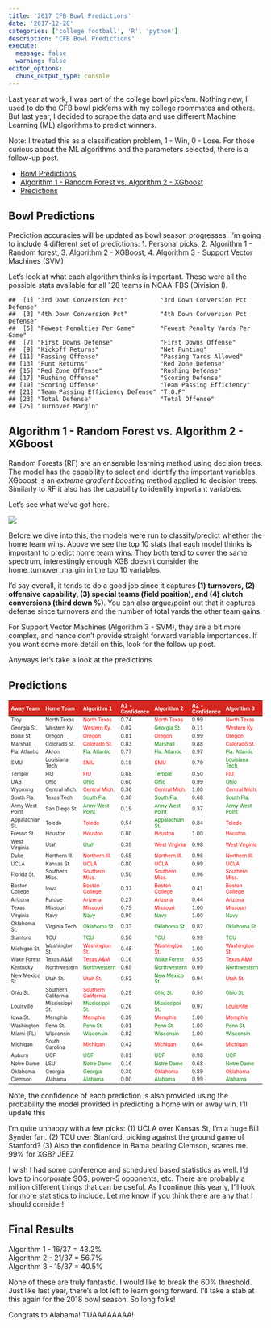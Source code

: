 ```yaml
---
title: '2017 CFB Bowl Predictions'
date: '2017-12-20'
categories: ['college football', 'R', 'python']
description: 'CFB Bowl Predictions'
execute: 
  message: false
  warning: false
editor_options: 
  chunk_output_type: console
---
```


Last year at work, I was part of the college bowl pick'em. Nothing new, I used to do the CFB bowl pick'ems with my college roommates and others. But last year, I decided to scrape the data and use different Machine Learning (ML) algorithms to predict winners.

Note: I treated this as a classification problem, 1 - Win, 0 - Lose. For those curious about the ML algorithms and the parameters selected, there is a follow-up post.

-   [Bowl Predictions](#bowl-predictions)
-   [Algorithm 1 - Random Forest vs. Algorithm 2 - XGboost](#algorithm-1---random-forest-vs.-algorithm-2---xgboost)
-   [Predictions](#predictions)

## Bowl Predictions

Prediction accuracies will be updated as bowl season progresses. I'm going to include 4 different set of predictions:
1. Personal picks,
2. Algorithm 1 - Random forest,
3. Algorithm 2 - XGBoost,
4. Algorithm 3 - Support Vector Machines (SVM)

Let's look at what each algorithm thinks is important. These were all the possible stats available for all 128 teams in NCAA-FBS (Division I).

    ##  [1] "3rd Down Conversion Pct"         "3rd Down Conversion Pct Defense"
    ##  [3] "4th Down Conversion Pct"         "4th Down Conversion Pct Defense"
    ##  [5] "Fewest Penalties Per Game"       "Fewest Penalty Yards Per Game"  
    ##  [7] "First Downs Defense"             "First Downs Offense"            
    ##  [9] "Kickoff Returns"                 "Net Punting"                    
    ## [11] "Passing Offense"                 "Passing Yards Allowed"          
    ## [13] "Punt Returns"                    "Red Zone Defense"               
    ## [15] "Red Zone Offense"                "Rushing Defense"                
    ## [17] "Rushing Offense"                 "Scoring Defense"                
    ## [19] "Scoring Offense"                 "Team Passing Efficiency"        
    ## [21] "Team Passing Efficiency Defense" "T.O.P"                          
    ## [23] "Total Defense"                   "Total Offense"                  
    ## [25] "Turnover Margin"

Algorithm 1 - Random Forest vs. Algorithm 2 - XGboost
-----------------------------------------------------

Random Forests (RF) are an ensemble learning method using decision trees. The model has the capability to select and identify the important variables. XGboost is an *extreme gradient boosting* method applied to decision trees. Similarly to RF it also has the capability to identify important variables.

Let's see what we've got here.

![](Bowl_Var_Imp.png)

Before we dive into this, the models were run to classify/predict whether the home team wins. Above we see the top 10 stats that each model thinks is important to predict home team wins. They both tend to cover the same spectrum, interestingly enough XGB doesn't consider the home\_turnover\_margin in the top 10 variables.

I'd say overall, it tends to do a good job since it captures **(1) turnovers, (2) offensive capability, (3) special teams (field position), and (4) clutch conversions (third down %)**. You can also argue/point out that it captures defense since turnovers and the number of total yards the other team gains.

For Support Vector Machines (Algorithm 3 - SVM), they are a bit more complex, and hence don't provide straight forward variable importances. If you want some more detail on this, look for the follow up post.

Anyways let's take a look at the predictions.

## Predictions

<table class="table table-hover" style="font-size: 10px; width: auto !important; margin-left: auto; margin-right: auto;">
<thead>
<tr>
<th style="text-align:left;font-weight: bold;color: white;background-color: #D7261E;">
Away Team
</th>
<th style="text-align:left;font-weight: bold;color: white;background-color: #D7261E;">
Home Team
</th>
<th style="text-align:left;font-weight: bold;color: white;background-color: #D7261E;">
Algorithm 1
</th>
<th style="text-align:left;font-weight: bold;color: white;background-color: #D7261E;">
A1 - Confidence
</th>
<th style="text-align:left;font-weight: bold;color: white;background-color: #D7261E;">
Algorithm 2
</th>
<th style="text-align:left;font-weight: bold;color: white;background-color: #D7261E;">
A2 - Confidence
</th>
<th style="text-align:left;font-weight: bold;color: white;background-color: #D7261E;">
Algorithm 3
</th>
<th style="text-align:left;font-weight: bold;color: white;background-color: #D7261E;">
A3 - Confidence
</th>
<th style="text-align:left;font-weight: bold;color: white;background-color: #D7261E;">
Actual
</th>
</tr>
</thead>
<tbody>
<tr>
<td style="text-align:left;">
Troy
</td>
<td style="text-align:left;">
North Texas
</td>
<td style="text-align:left;">
<span style="color: red;">North Texas</span>
</td>
<td style="text-align:left;">
0.74
</td>
<td style="text-align:left;">
<span style="color: red;">North Texas</span>
</td>
<td style="text-align:left;">
0.99
</td>
<td style="text-align:left;">
<span style="color: red;">North Texas</span>
</td>
<td style="text-align:left;">
0.77
</td>
<td style="text-align:left;">
Troy
</td>
</tr>
<tr>
<td style="text-align:left;">
Georgia St.
</td>
<td style="text-align:left;">
Western Ky.
</td>
<td style="text-align:left;">
<span style="color: red;">Western Ky.</span>
</td>
<td style="text-align:left;">
0.02
</td>
<td style="text-align:left;">
<span style="color: green;">Georgia St.</span>
</td>
<td style="text-align:left;">
0.11
</td>
<td style="text-align:left;">
<span style="color: red;">Western Ky.</span>
</td>
<td style="text-align:left;">
0.44
</td>
<td style="text-align:left;">
Georgia St.
</td>
</tr>
<tr>
<td style="text-align:left;">
Boise St.
</td>
<td style="text-align:left;">
Oregon
</td>
<td style="text-align:left;">
<span style="color: red;">Oregon</span>
</td>
<td style="text-align:left;">
0.81
</td>
<td style="text-align:left;">
<span style="color: red;">Oregon</span>
</td>
<td style="text-align:left;">
0.99
</td>
<td style="text-align:left;">
<span style="color: red;">Oregon</span>
</td>
<td style="text-align:left;">
0.66
</td>
<td style="text-align:left;">
Boise St.
</td>
</tr>
<tr>
<td style="text-align:left;">
Marshall
</td>
<td style="text-align:left;">
Colorado St.
</td>
<td style="text-align:left;">
<span style="color: red;">Colorado St.</span>
</td>
<td style="text-align:left;">
0.83
</td>
<td style="text-align:left;">
<span style="color: green;">Marshall</span>
</td>
<td style="text-align:left;">
0.88
</td>
<td style="text-align:left;">
<span style="color: red;">Colorado St.</span>
</td>
<td style="text-align:left;">
0.79
</td>
<td style="text-align:left;">
Marshall
</td>
</tr>
<tr>
<td style="text-align:left;">
Fla. Atlantic
</td>
<td style="text-align:left;">
Akron
</td>
<td style="text-align:left;">
<span style="color: green;">Fla. Atlantic</span>
</td>
<td style="text-align:left;">
0.77
</td>
<td style="text-align:left;">
<span style="color: green;">Fla. Atlantic</span>
</td>
<td style="text-align:left;">
0.97
</td>
<td style="text-align:left;">
<span style="color: green;">Fla. Atlantic</span>
</td>
<td style="text-align:left;">
0.71
</td>
<td style="text-align:left;">
Fla. Atlantic
</td>
</tr>
<tr>
<td style="text-align:left;">
SMU
</td>
<td style="text-align:left;">
Louisiana Tech
</td>
<td style="text-align:left;">
<span style="color: red;">SMU</span>
</td>
<td style="text-align:left;">
0.19
</td>
<td style="text-align:left;">
<span style="color: red;">SMU</span>
</td>
<td style="text-align:left;">
0.79
</td>
<td style="text-align:left;">
<span style="color: green;">Louisiana Tech</span>
</td>
<td style="text-align:left;">
0.05
</td>
<td style="text-align:left;">
Louisiana Tech
</td>
</tr>
<tr>
<td style="text-align:left;">
Temple
</td>
<td style="text-align:left;">
FIU
</td>
<td style="text-align:left;">
<span style="color: red;">FIU</span>
</td>
<td style="text-align:left;">
0.68
</td>
<td style="text-align:left;">
<span style="color: green;">Temple</span>
</td>
<td style="text-align:left;">
0.50
</td>
<td style="text-align:left;">
<span style="color: red;">FIU</span>
</td>
<td style="text-align:left;">
0.37
</td>
<td style="text-align:left;">
Temple
</td>
</tr>
<tr>
<td style="text-align:left;">
UAB
</td>
<td style="text-align:left;">
Ohio
</td>
<td style="text-align:left;">
<span style="color: green;">Ohio</span>
</td>
<td style="text-align:left;">
0.60
</td>
<td style="text-align:left;">
<span style="color: green;">Ohio</span>
</td>
<td style="text-align:left;">
0.99
</td>
<td style="text-align:left;">
<span style="color: green;">Ohio</span>
</td>
<td style="text-align:left;">
0.64
</td>
<td style="text-align:left;">
Ohio
</td>
</tr>
<tr>
<td style="text-align:left;">
Wyoming
</td>
<td style="text-align:left;">
Central Mich.
</td>
<td style="text-align:left;">
<span style="color: red;">Central Mich.</span>
</td>
<td style="text-align:left;">
0.36
</td>
<td style="text-align:left;">
<span style="color: red;">Central Mich.</span>
</td>
<td style="text-align:left;">
1.00
</td>
<td style="text-align:left;">
<span style="color: red;">Central Mich.</span>
</td>
<td style="text-align:left;">
0.75
</td>
<td style="text-align:left;">
Wyoming
</td>
</tr>
<tr>
<td style="text-align:left;">
South Fla.
</td>
<td style="text-align:left;">
Texas Tech
</td>
<td style="text-align:left;">
<span style="color: green;">South Fla.</span>
</td>
<td style="text-align:left;">
0.30
</td>
<td style="text-align:left;">
<span style="color: green;">South Fla.</span>
</td>
<td style="text-align:left;">
0.68
</td>
<td style="text-align:left;">
<span style="color: green;">South Fla.</span>
</td>
<td style="text-align:left;">
0.34
</td>
<td style="text-align:left;">
South Fla.
</td>
</tr>
<tr>
<td style="text-align:left;">
Army West Point
</td>
<td style="text-align:left;">
San Diego St.
</td>
<td style="text-align:left;">
<span style="color: green;">Army West Point</span>
</td>
<td style="text-align:left;">
0.19
</td>
<td style="text-align:left;">
<span style="color: green;">Army West Point</span>
</td>
<td style="text-align:left;">
0.37
</td>
<td style="text-align:left;">
<span style="color: green;">Army West Point</span>
</td>
<td style="text-align:left;">
0.38
</td>
<td style="text-align:left;">
Army West Point
</td>
</tr>
<tr>
<td style="text-align:left;">
Appalachian St.
</td>
<td style="text-align:left;">
Toledo
</td>
<td style="text-align:left;">
<span style="color: red;">Toledo</span>
</td>
<td style="text-align:left;">
0.54
</td>
<td style="text-align:left;">
<span style="color: green;">Appalachian St.</span>
</td>
<td style="text-align:left;">
0.84
</td>
<td style="text-align:left;">
<span style="color: red;">Toledo</span>
</td>
<td style="text-align:left;">
0.43
</td>
<td style="text-align:left;">
Appalachian St.
</td>
</tr>
<tr>
<td style="text-align:left;">
Fresno St.
</td>
<td style="text-align:left;">
Houston
</td>
<td style="text-align:left;">
<span style="color: red;">Houston</span>
</td>
<td style="text-align:left;">
0.80
</td>
<td style="text-align:left;">
<span style="color: red;">Houston</span>
</td>
<td style="text-align:left;">
1.00
</td>
<td style="text-align:left;">
<span style="color: red;">Houston</span>
</td>
<td style="text-align:left;">
0.73
</td>
<td style="text-align:left;">
Fresno St.
</td>
</tr>
<tr>
<td style="text-align:left;">
West Virginia
</td>
<td style="text-align:left;">
Utah
</td>
<td style="text-align:left;">
<span style="color: green;">Utah</span>
</td>
<td style="text-align:left;">
0.39
</td>
<td style="text-align:left;">
<span style="color: red;">West Virginia</span>
</td>
<td style="text-align:left;">
0.98
</td>
<td style="text-align:left;">
<span style="color: red;">West Virginia</span>
</td>
<td style="text-align:left;">
0.07
</td>
<td style="text-align:left;">
Utah
</td>
</tr>
<tr>
<td style="text-align:left;">
Duke
</td>
<td style="text-align:left;">
Northern Ill.
</td>
<td style="text-align:left;">
<span style="color: red;">Northern Ill.</span>
</td>
<td style="text-align:left;">
0.65
</td>
<td style="text-align:left;">
<span style="color: red;">Northern Ill.</span>
</td>
<td style="text-align:left;">
0.96
</td>
<td style="text-align:left;">
<span style="color: red;">Northern Ill.</span>
</td>
<td style="text-align:left;">
0.45
</td>
<td style="text-align:left;">
Duke
</td>
</tr>
<tr>
<td style="text-align:left;">
UCLA
</td>
<td style="text-align:left;">
Kansas St.
</td>
<td style="text-align:left;">
<span style="color: red;">UCLA</span>
</td>
<td style="text-align:left;">
0.80
</td>
<td style="text-align:left;">
<span style="color: red;">UCLA</span>
</td>
<td style="text-align:left;">
0.99
</td>
<td style="text-align:left;">
<span style="color: red;">UCLA</span>
</td>
<td style="text-align:left;">
0.35
</td>
<td style="text-align:left;">
Kansas St.
</td>
</tr>
<tr>
<td style="text-align:left;">
Florida St.
</td>
<td style="text-align:left;">
Southern Miss.
</td>
<td style="text-align:left;">
<span style="color: red;">Southern Miss.</span>
</td>
<td style="text-align:left;">
0.50
</td>
<td style="text-align:left;">
<span style="color: red;">Southern Miss.</span>
</td>
<td style="text-align:left;">
0.96
</td>
<td style="text-align:left;">
<span style="color: red;">Southern Miss.</span>
</td>
<td style="text-align:left;">
0.49
</td>
<td style="text-align:left;">
Florida St.
</td>
</tr>
<tr>
<td style="text-align:left;">
Boston College
</td>
<td style="text-align:left;">
Iowa
</td>
<td style="text-align:left;">
<span style="color: red;">Boston College</span>
</td>
<td style="text-align:left;">
0.37
</td>
<td style="text-align:left;">
<span style="color: red;">Boston College</span>
</td>
<td style="text-align:left;">
0.41
</td>
<td style="text-align:left;">
<span style="color: red;">Boston College</span>
</td>
<td style="text-align:left;">
0.09
</td>
<td style="text-align:left;">
Iowa
</td>
</tr>
<tr>
<td style="text-align:left;">
Arizona
</td>
<td style="text-align:left;">
Purdue
</td>
<td style="text-align:left;">
<span style="color: red;">Arizona</span>
</td>
<td style="text-align:left;">
0.27
</td>
<td style="text-align:left;">
<span style="color: red;">Arizona</span>
</td>
<td style="text-align:left;">
0.44
</td>
<td style="text-align:left;">
<span style="color: red;">Arizona</span>
</td>
<td style="text-align:left;">
0.79
</td>
<td style="text-align:left;">
Purdue
</td>
</tr>
<tr>
<td style="text-align:left;">
Texas
</td>
<td style="text-align:left;">
Missouri
</td>
<td style="text-align:left;">
<span style="color: red;">Missouri</span>
</td>
<td style="text-align:left;">
0.75
</td>
<td style="text-align:left;">
<span style="color: red;">Missouri</span>
</td>
<td style="text-align:left;">
1.00
</td>
<td style="text-align:left;">
<span style="color: red;">Missouri</span>
</td>
<td style="text-align:left;">
0.84
</td>
<td style="text-align:left;">
Texas
</td>
</tr>
<tr>
<td style="text-align:left;">
Virginia
</td>
<td style="text-align:left;">
Navy
</td>
<td style="text-align:left;">
<span style="color: green;">Navy</span>
</td>
<td style="text-align:left;">
0.90
</td>
<td style="text-align:left;">
<span style="color: green;">Navy</span>
</td>
<td style="text-align:left;">
1.00
</td>
<td style="text-align:left;">
<span style="color: green;">Navy</span>
</td>
<td style="text-align:left;">
0.92
</td>
<td style="text-align:left;">
Navy
</td>
</tr>
<tr>
<td style="text-align:left;">
Oklahoma St.
</td>
<td style="text-align:left;">
Virginia Tech
</td>
<td style="text-align:left;">
<span style="color: green;">Oklahoma St.</span>
</td>
<td style="text-align:left;">
0.33
</td>
<td style="text-align:left;">
<span style="color: green;">Oklahoma St.</span>
</td>
<td style="text-align:left;">
0.82
</td>
<td style="text-align:left;">
<span style="color: green;">Oklahoma St.</span>
</td>
<td style="text-align:left;">
0.43
</td>
<td style="text-align:left;">
Oklahoma St.
</td>
</tr>
<tr>
<td style="text-align:left;">
Stanford
</td>
<td style="text-align:left;">
TCU
</td>
<td style="text-align:left;">
<span style="color: green;">TCU</span>
</td>
<td style="text-align:left;">
0.50
</td>
<td style="text-align:left;">
<span style="color: green;">TCU</span>
</td>
<td style="text-align:left;">
0.99
</td>
<td style="text-align:left;">
<span style="color: green;">TCU</span>
</td>
<td style="text-align:left;">
0.54
</td>
<td style="text-align:left;">
TCU
</td>
</tr>
<tr>
<td style="text-align:left;">
Michigan St.
</td>
<td style="text-align:left;">
Washington St.
</td>
<td style="text-align:left;">
<span style="color: red;">Washington St.</span>
</td>
<td style="text-align:left;">
0.48
</td>
<td style="text-align:left;">
<span style="color: red;">Washington St.</span>
</td>
<td style="text-align:left;">
1.00
</td>
<td style="text-align:left;">
<span style="color: red;">Washington St.</span>
</td>
<td style="text-align:left;">
0.51
</td>
<td style="text-align:left;">
Michigan St.
</td>
</tr>
<tr>
<td style="text-align:left;">
Wake Forest
</td>
<td style="text-align:left;">
Texas A&M
</td>
<td style="text-align:left;">
<span style="color: red;">Texas A&M</span>
</td>
<td style="text-align:left;">
0.16
</td>
<td style="text-align:left;">
<span style="color: green;">Wake Forest</span>
</td>
<td style="text-align:left;">
0.55
</td>
<td style="text-align:left;">
<span style="color: red;">Texas A&M</span>
</td>
<td style="text-align:left;">
0.19
</td>
<td style="text-align:left;">
Wake Forest
</td>
</tr>
<tr>
<td style="text-align:left;">
Kentucky
</td>
<td style="text-align:left;">
Northwestern
</td>
<td style="text-align:left;">
<span style="color: green;">Northwestern</span>
</td>
<td style="text-align:left;">
0.69
</td>
<td style="text-align:left;">
<span style="color: green;">Northwestern</span>
</td>
<td style="text-align:left;">
0.99
</td>
<td style="text-align:left;">
<span style="color: green;">Northwestern</span>
</td>
<td style="text-align:left;">
0.34
</td>
<td style="text-align:left;">
Northwestern
</td>
</tr>
<tr>
<td style="text-align:left;">
New Mexico St.
</td>
<td style="text-align:left;">
Utah St.
</td>
<td style="text-align:left;">
<span style="color: red;">Utah St.</span>
</td>
<td style="text-align:left;">
0.52
</td>
<td style="text-align:left;">
<span style="color: green;">New Mexico St.</span>
</td>
<td style="text-align:left;">
0.94
</td>
<td style="text-align:left;">
<span style="color: red;">Utah St.</span>
</td>
<td style="text-align:left;">
0.23
</td>
<td style="text-align:left;">
New Mexico St.
</td>
</tr>
<tr>
<td style="text-align:left;">
Ohio St.
</td>
<td style="text-align:left;">
Southern California
</td>
<td style="text-align:left;">
<span style="color: red;">Southern California</span>
</td>
<td style="text-align:left;">
0.29
</td>
<td style="text-align:left;">
<span style="color: green;">Ohio St.</span>
</td>
<td style="text-align:left;">
0.50
</td>
<td style="text-align:left;">
<span style="color: green;">Ohio St.</span>
</td>
<td style="text-align:left;">
0.17
</td>
<td style="text-align:left;">
Ohio St.
</td>
</tr>
<tr>
<td style="text-align:left;">
Louisville
</td>
<td style="text-align:left;">
Mississippi St.
</td>
<td style="text-align:left;">
<span style="color: green;">Mississippi St.</span>
</td>
<td style="text-align:left;">
0.26
</td>
<td style="text-align:left;">
<span style="color: green;">Mississippi St.</span>
</td>
<td style="text-align:left;">
0.97
</td>
<td style="text-align:left;">
<span style="color: red;">Louisville</span>
</td>
<td style="text-align:left;">
0.19
</td>
<td style="text-align:left;">
Mississippi St.
</td>
</tr>
<tr>
<td style="text-align:left;">
Iowa St.
</td>
<td style="text-align:left;">
Memphis
</td>
<td style="text-align:left;">
<span style="color: red;">Memphis</span>
</td>
<td style="text-align:left;">
0.39
</td>
<td style="text-align:left;">
<span style="color: red;">Memphis</span>
</td>
<td style="text-align:left;">
1.00
</td>
<td style="text-align:left;">
<span style="color: red;">Memphis</span>
</td>
<td style="text-align:left;">
0.79
</td>
<td style="text-align:left;">
Iowa St.
</td>
</tr>
<tr>
<td style="text-align:left;">
Washington
</td>
<td style="text-align:left;">
Penn St.
</td>
<td style="text-align:left;">
<span style="color: green;">Penn St.</span>
</td>
<td style="text-align:left;">
0.01
</td>
<td style="text-align:left;">
<span style="color: green;">Penn St.</span>
</td>
<td style="text-align:left;">
1.00
</td>
<td style="text-align:left;">
<span style="color: green;">Penn St.</span>
</td>
<td style="text-align:left;">
0.37
</td>
<td style="text-align:left;">
Penn St.
</td>
</tr>
<tr>
<td style="text-align:left;">
Miami (FL)
</td>
<td style="text-align:left;">
Wisconsin
</td>
<td style="text-align:left;">
<span style="color: green;">Wisconsin</span>
</td>
<td style="text-align:left;">
0.82
</td>
<td style="text-align:left;">
<span style="color: green;">Wisconsin</span>
</td>
<td style="text-align:left;">
1.00
</td>
<td style="text-align:left;">
<span style="color: green;">Wisconsin</span>
</td>
<td style="text-align:left;">
0.78
</td>
<td style="text-align:left;">
Wisconsin
</td>
</tr>
<tr>
<td style="text-align:left;">
Michigan
</td>
<td style="text-align:left;">
South Carolina
</td>
<td style="text-align:left;">
<span style="color: red;">Michigan</span>
</td>
<td style="text-align:left;">
0.42
</td>
<td style="text-align:left;">
<span style="color: red;">Michigan</span>
</td>
<td style="text-align:left;">
0.64
</td>
<td style="text-align:left;">
<span style="color: red;">Michigan</span>
</td>
<td style="text-align:left;">
0.04
</td>
<td style="text-align:left;">
South Carolina
</td>
</tr>
<tr>
<td style="text-align:left;">
Auburn
</td>
<td style="text-align:left;">
UCF
</td>
<td style="text-align:left;">
<span style="color: green;">UCF</span>
</td>
<td style="text-align:left;">
0.01
</td>
<td style="text-align:left;">
<span style="color: green;">UCF</span>
</td>
<td style="text-align:left;">
0.98
</td>
<td style="text-align:left;">
<span style="color: green;">UCF</span>
</td>
<td style="text-align:left;">
0.14
</td>
<td style="text-align:left;">
UCF
</td>
</tr>
<tr>
<td style="text-align:left;">
Notre Dame
</td>
<td style="text-align:left;">
LSU
</td>
<td style="text-align:left;">
<span style="color: green;">Notre Dame</span>
</td>
<td style="text-align:left;">
0.16
</td>
<td style="text-align:left;">
<span style="color: green;">Notre Dame</span>
</td>
<td style="text-align:left;">
0.68
</td>
<td style="text-align:left;">
<span style="color: green;">Notre Dame</span>
</td>
<td style="text-align:left;">
0.34
</td>
<td style="text-align:left;">
Notre Dame
</td>
</tr>
<tr>
<td style="text-align:left;">
Oklahoma
</td>
<td style="text-align:left;">
Georgia
</td>
<td style="text-align:left;">
<span style="color: green;">Georgia</span>
</td>
<td style="text-align:left;">
0.30
</td>
<td style="text-align:left;">
<span style="color: red;">Oklahoma</span>
</td>
<td style="text-align:left;">
0.89
</td>
<td style="text-align:left;">
<span style="color: red;">Oklahoma</span>
</td>
<td style="text-align:left;">
0.13
</td>
<td style="text-align:left;">
Georgia
</td>
</tr>
<tr>
<td style="text-align:left;">
Clemson
</td>
<td style="text-align:left;">
Alabama
</td>
<td style="text-align:left;">
<span style="color: green;">Alabama</span>
</td>
<td style="text-align:left;">
0.00
</td>
<td style="text-align:left;">
<span style="color: green;">Alabama</span>
</td>
<td style="text-align:left;">
0.99
</td>
<td style="text-align:left;">
<span style="color: green;">Alabama</span>
</td>
<td style="text-align:left;">
0.18
</td>
<td style="text-align:left;">
Alabama
</td>
</tr>
</tbody>
</table>

Note, the confidence of each prediction is also provided using the probability the model provided in predicting a home win or away win. I'll update this

I'm quite unhappy with a few picks:
(1) UCLA over Kansas St, I'm a huge Bill Synder fan.
(2) TCU over Stanford, picking against the ground game of Stanford?
(3) Also the confidence in Bama beating Clemson, scares me. 99% for XGB? JEEZ

I wish I had some conference and scheduled based statistics as well. I'd love to incorporate SOS, power-5 opponents, etc. There are probably a million different things that can be useful. As I continue this yearly, I'll look for more statistics to include. Let me know if you think there are any that I should consider!

## Final Results

Algorithm 1 - 16/37 = 43.2%   
Algorithm 2 - 21/37 = 56.7%   
Algorithm 3 - 15/37 = 40.5%   

None of these are truly fantastic. I would like to break the 60% threshold. Just like last year, there's a lot left to learn going forward. I'll take a stab at this again for the 2018 bowl season. So long folks!

Congrats to Alabama! TUAAAAAAAA!
